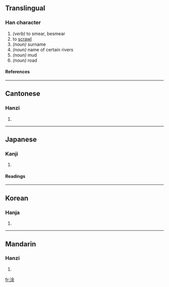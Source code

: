 {{see|塗}}

==Translingual==
===Han character===
{{Han char|rn=85|rad=水|as=07|sn=10|four=3819<sub>4</sub>|canj=水人一木 (EOMD)}}
# ''(verb)'' to smear, besmear
# to [[scrawl]]
# ''(noun)'' surname
# ''(noun)'' name of certain rivers  
# ''(noun)'' mud
# ''(noun)'' road
====References====
{{Han ref|kx=0625.290|dkj=17518|dj=1027.110|hdz=31628.120|uh=6D82|ud=28034|bh=D25C|bd=53852}}

----
==Cantonese==
===Hanzi===
{{yue-hanzi|jyut=|y=tou4}}
# {{defn|Cantonese}}

----
==Japanese==
===Kanji===
{{ja-kanji|grade=|rs=水07}}
# {{defn|Japanese}} 
====Readings====
{{ja-readings|on=[[と]] (to), [[ず]] (zu), [[ちょ]] (cho), [[じょ]] (jo)|kun=[[みち]] (michi)}}

----
==Korean==
===Hanja===
{{ko-hanja|hangeul=도|eumhun=|rv=do|mr=to|y=to}}
# {{defn|Korean}}

----
==Mandarin==
===Hanzi===
{{cmn-hanzi|tra=塗|pin=[[tú]] ([[tu2]])|wg=t'u<sup>2</sup>}}
# {{defn|Mandarin}}

[[fr:涂]]